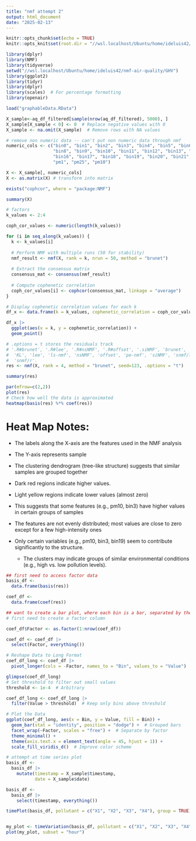 ---
title: "nmf attempt 2"
output: html_document
date: "2025-02-13"
---

```{r setup, include=FALSE}
knitr::opts_chunk$set(echo = TRUE)
knitr::opts_knit$set(root.dir = "//wsl.localhost/Ubuntu/home/ideluis42/nmf-air-quality/GHV")
```

```{r load packages}
library(dplyr)
library(NMF)
library(tidyverse)
setwd("//wsl.localhost/Ubuntu/home/ideluis42/nmf-air-quality/GHV")
library(ggplot2)
library(tidyr)
library(dplyr)
library(scales)  # For percentage formatting
library(openair)

```

```{r load data}
load("graphableData.RData")
```

```{r get random seed of data}
X_sample<-aq_df_filtered[sample(nrow(aq_df_filtered), 5000), ]
X_sample[X_sample < 0] <- 0  # Replace negative values with 0
X_sample <- na.omit(X_sample)  # Remove rows with NA values

```


```{r}
# remove non numeric data -- can't put non numeric data through nmf
numeric_cols <- c("bin0", "bin1", "bin2", "bin3", "bin4", "bin5", "bin6", "bin7",
                  "bin8", "bin9", "bin10", "bin11", "bin12", "bin13", "bin14", "bin15",
                  "bin16", "bin17", "bin18", "bin19", "bin20", "bin21", "bin22", "bin23",
                  "pm1", "pm25", "pm10")

X <- X_sample[, numeric_cols]
X <- as.matrix(X) # transform into matrix
```

```{r}
exists("cophcor", where = "package:NMF")

```


```{r}
summary(X)
```

```{r}
# factors
k_values <- 2:4

coph_cor_values <- numeric(length(k_values))
```

```{r}
for (i in seq_along(k_values)) {
  k <- k_values[i]
  
  # Perform NMF with multiple runs (50 for stability)
  nmf_result <- nmf(X, rank = k, nrun = 50, method = "brunet")
  
  # Extract the consensus matrix
  consensus_mat <- consensus(nmf_result)
  
  # Compute cophenetic correlation
  coph_cor_values[i] <- cophcor(consensus_mat, linkage = "average")
}

# Display cophenetic correlation values for each k
df_x <- data.frame(k = k_values, cophenetic_correlation = coph_cor_values)

```

```{r}
df_x |>
  ggplot(aes(x = k, y = cophenetic_correlation)) +
  geom_point()
```


```{r}
# .options = t stores the residuals track
# '.R#brunet', '.R#lee', '.R#nsNMF', '.R#offset', '.siNMF', 'brunet', 'Frobenius',
#  'KL', 'lee', 'ls-nmf', 'nsNMF', 'offset', 'pe-nmf', 'siNMF', 'snmf/l',
#  'snmf/r'.
res <- nmf(X, rank = 4, method = "brunet", seed=123, .options = "t")

```

```{r}
summary(res)
```

```{r}
par(mfrow=c(2,2))
plot(res)
# Check how well the data is approximated
heatmap(basis(res) %*% coef(res))
```

# Heat Map Notes:

-   The labels along the X-axis are the features used in the NMF analysis

-   The Y-axis represents sample

-   The clustering dendrogram (tree-like structure) suggests that similar samples are grouped together

-   Dark red regions indicate higher values.

-   Light yellow regions indicate lower values (almost zero)

-   This suggests that some features (e.g., pm10, bin3) have higher values in certain groups of samples

-   The features are not evenly distributed; most values are close to zero except for a few high-intensity ones

-   Only certain variables (e.g., pm10, bin3, bin19) seem to contribute significantly to the structure.

    -   The clusters may indicate groups of similar environmental conditions (e.g., high vs. low pollution levels).


```{r}
## first need to access factor data
basis_df <-
  data.frame(basis(res))

coef_df <-
  data.frame(coef(res))


```


```{r}

## want to create a bar plot, where each bin is a bar, separated by the 4 factors
# first need to create a factor column

coef_df$Factor <- as.factor(1:nrow(coef_df))

coef_df <- coef_df |>
  select(Factor, everything())

# Reshape Data to Long Format
coef_df_long <- coef_df |>
  pivot_longer(cols = -Factor, names_to = "Bin", values_to = "Value")

glimpse(coef_df_long)
# Set threshold to filter out small values
threshold <- 1e-4  # Arbitrary

coef_df_long <- coef_df_long |>
  filter(Value > threshold)  # Keep only bins above threshold

# Plot the Data
ggplot(coef_df_long, aes(x = Bin, y = Value, fill = Bin)) +
  geom_bar(stat = "identity", position = "dodge") +  # Grouped bars
  facet_wrap(~Factor, scales = "free") +  # Separate by factor
  theme_minimal() +
  theme(axis.text.x = element_text(angle = 45, hjust = 1)) +
  scale_fill_viridis_d()  # Improve color scheme
```
```{r}
# attempt at time series plot
basis_df <-
  basis_df |>
    mutate(timestamp = X_sample$timestamp,
           date = X_sample$date)

basis_df <-
  basis_df |>
    select(timestamp, everything())

timePlot(basis_df, pollutant = c("X1", "X2", "X3", "X4"), group = TRUE) # time plot ugly af


my_plot <- timeVariation(basis_df, pollutant = c("X1", "X2", "X3", "X4"), ci = FALSE) 
plot(my_plot, subset = "hour")


```




